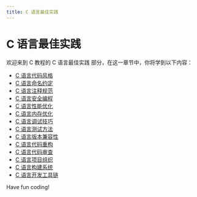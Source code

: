```yaml
---
title: C 语言最佳实践
---
```


# C 语言最佳实践

欢迎来到 C 教程的 C 语言最佳实践 部分，在这一章节中，你将学到以下内容：

- [C 语言代码风格](./0-c-language-code-style.mdx)
- [C 语言命名约定](./1-c-language-naming-convention.mdx)
- [C 语言注释规范](./2-c-language-annotation-specification.mdx)
- [C 语言安全编程](./3-c-language-safe-programming.mdx)
- [C 语言性能优化](./4-c-language-performance-optimization.mdx)
- [C 语言内存优化](./5-c-language-memory-optimization.mdx)
- [C 语言调试技巧](./6-c-language-debugging-tips.mdx)
- [C 语言测试方法](./7-c-language-testing-methods.mdx)
- [C 语言版本兼容性](./8-c-language-version-compatibility.mdx)
- [C 语言代码重构](./9-c-code-refactoring.mdx)
- [C 语言代码审查](./10-c-language-code-review.mdx)
- [C 语言项目组织](./11-c-language-project-organization.mdx)
- [C 语言构建系统](./12-c-language-construction-system.mdx)
- [C 语言开发工具链](./13-c-language-development-toolchain.mdx)

Have fun coding!